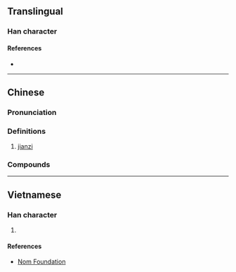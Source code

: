 {{character info/new}}
==Translingual==

===Han character===
{{Han char|rn=82|rad=毛|as=09|sn=13|four=25714|canj=HUNKQ|ids=⿺毛建}}

====References====
* {{Han ref|kx=0595.130|dkj=16909|dj=0986.390|hdz=32001.050|uh=6BFD|ud=27645|bh=B7B7|bd=47031}}

----

==Chinese==
{{zh-forms|alt=𨪅}}

===Pronunciation===
{{zh-pron
|m=jiàn,er=y
|c=gin3,jin2
|mc=
|oc=
|ma=
|cat=n
}}

===Definitions===
{{zh-hanzi}}

# [[jianzi]]

===Compounds===
{{zh-der|毽球|毽子|花毽|踢毽子|毽兒}}

----

==Vietnamese==

===Han character===
{{vi-readings|rs=毛09|hanviet=kiện}}

# {{defn|lang=vi|sort=毛09}}

====References====
* [http://nomfoundation.org/common/nom_details.php?codepoint=6bfd Nom Foundation]